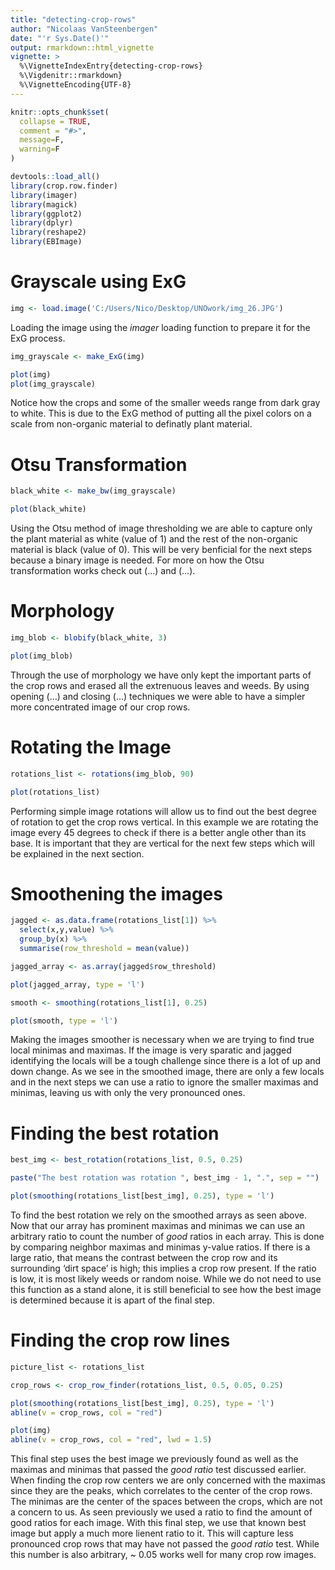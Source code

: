 ```yaml
---
title: "detecting-crop-rows"
author: "Nicolaas VanSteenbergen"
date: "'r Sys.Date()'"
output: rmarkdown::html_vignette
vignette: >
  %\VignetteIndexEntry{detecting-crop-rows}
  %\Vigdenitr::rmarkdown}
  %\VignetteEncoding{UTF-8}
---
```


```r
knitr::opts_chunk$set(
  collapse = TRUE,
  comment = "#>",
  message=F,
  warning=F
)
```

```r
devtools::load_all()
library(crop.row.finder)
library(imager)
library(magick)
library(ggplot2)
library(dplyr)
library(reshape2)
library(EBImage)
```

# Grayscale using ExG

```r
img <- load.image('C:/Users/Nico/Desktop/UNOwork/img_26.JPG')
```

Loading the image using the *imager* loading function to prepare it for the ExG process.

```r
img_grayscale <- make_ExG(img)

plot(img)
plot(img_grayscale)
```

Notice how the crops and some of the smaller weeds range from dark gray to white. This is due to the ExG method of putting all the pixel colors on a scale from non-organic material to definatly plant material.

# Otsu Transformation

```r
black_white <- make_bw(img_grayscale)

plot(black_white)
```

Using the Otsu method of image thresholding we are able to capture only the plant material as white (value of 1) and the rest of the non-organic material is black (value of 0). This will be very benficial for the next steps because a binary image is needed. For more on how the Otsu transformation works check out (...) and (...).

# Morphology

```r
img_blob <- blobify(black_white, 3)

plot(img_blob)
```

Through the use of morphology we have only kept the important parts of the crop rows and erased all the extrenuous leaves and weeds. By using opening (...) and closing (...) techniques we were able to have a simpler more concentrated image of our crop rows.

# Rotating the Image

```r
rotations_list <- rotations(img_blob, 90) 

plot(rotations_list)
```

Performing simple image rotations will allow us to find out the best degree of rotation to get the crop rows vertical. In this example we are rotating the image every 45 degrees to check if there is a better angle other than its base. It is important that they are vertical for the next few steps which will be explained in the next section.

# Smoothening the images

```r
jagged <- as.data.frame(rotations_list[1]) %>%
  select(x,y,value) %>%
  group_by(x) %>%
  summarise(row_threshold = mean(value))

jagged_array <- as.array(jagged$row_threshold)

plot(jagged_array, type = 'l')

smooth <- smoothing(rotations_list[1], 0.25)

plot(smooth, type = 'l')
```

Making the images smoother is necessary when we are trying to find true local minimas and maximas. If the image is very sparatic and jagged identifying the locals will be a tough challenge since there is a lot of up and down change. As we see in the smoothed image, there are only a few locals and in the next steps we can use a ratio to ignore the smaller maximas and minimas, leaving us with only the very pronounced ones.

# Finding the best rotation

```r
best_img <- best_rotation(rotations_list, 0.5, 0.25)

paste("The best rotation was rotation ", best_img - 1, ".", sep = "")

plot(smoothing(rotations_list[best_img], 0.25), type = 'l')
```

To find the best rotation we rely on the smoothed arrays as seen above. Now that our array has prominent maximas and minimas we can use an arbitrary ratio to count the number of *good* ratios in each array. This is done by comparing neighbor maximas and minimas y-value ratios. If there is a large ratio, that means the contrast between the crop row and its surrounding 'dirt space' is high; this implies a crop row present. If the ratio is low, it is most likely weeds or random noise. While we do not need to use this function as a stand alone, it is still beneficial to see how the best image is determined because it is apart of the final step.

# Finding the crop row lines

```r
picture_list <- rotations_list

crop_rows <- crop_row_finder(rotations_list, 0.5, 0.05, 0.25)

plot(smoothing(rotations_list[best_img], 0.25), type = 'l')
abline(v = crop_rows, col = "red")

plot(img)
abline(v = crop_rows, col = "red", lwd = 1.5)
```

This final step uses the best image we previously found as well as the maximas and minimas that passed the *good ratio* test discussed earlier. When finding the crop row centers we are only concerned with the maximas since they are the peaks, which correlates to the center of the crop rows. The minimas are the center of the spaces between the crops, which are not a concern to us. As seen previously we used a ratio to find the amount of good ratios for each image. With this final step, we use that known best image but apply a much more lienent ratio to it. This will capture less pronounced crop rows that may have not passed the *good ratio* test. While this number is also arbitrary, ~ 0.05 works well for many crop row images.

